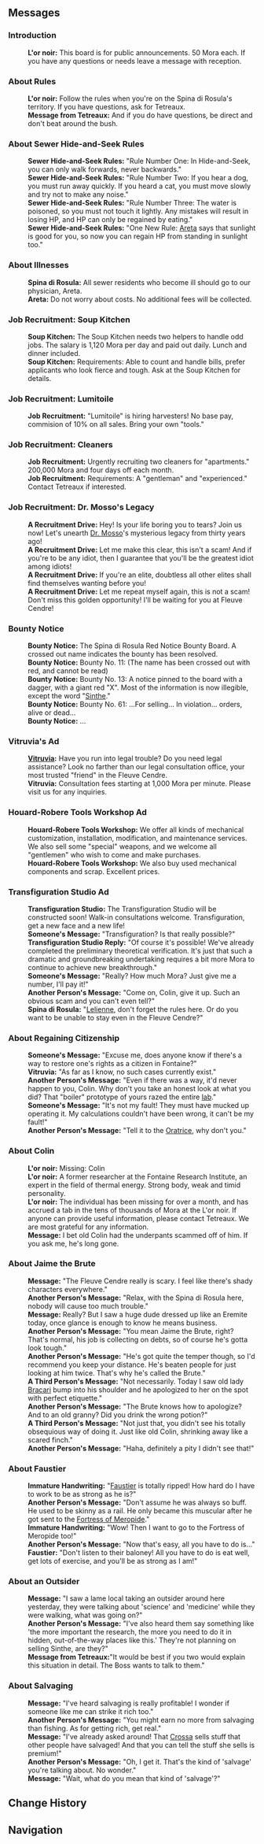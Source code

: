{{Location Infobox
|image        = <gallery>
Sign L'or noir Message Board.png|In-game
Sign L'or noir Message Board Location.png|Map
</gallery>
|type         = Point of Interest
|type2        = Bulletin Board
|map_level    = Fleuve Cendre
|region       = Fontaine
|area         = Court of Fontaine Region
|subarea      = Court of Fontaine
|poi          = Court of Fontaine: Fleuve Cendre
}}
{{Location Intro|The '''L'or noir Message Board'''|description=<p>{{If Self|L'or noir Message Board|It|The L'or noir Message Board}} can be found next to [[Tetreaux]] at L'or noir, the [[Spina di Rosula]] bar. The messages randomly cycle through every time it is interacted with.</p>}}

==Messages==
{{Dialogue Start}}
===Introduction===
:'''L'or noir:''' This board is for public announcements. 50 Mora each. If you have any questions or needs leave a message with reception.

===About Rules===
:'''L'or noir:''' Follow the rules when you're on the Spina di Rosula's territory. If you have questions, ask for Tetreaux.
:'''Message from Tetreaux:''' And if you do have questions, be direct and don't beat around the bush.

===About Sewer Hide-and-Seek Rules===
:'''Sewer Hide-and-Seek Rules:''' "Rule Number One: In Hide-and-Seek, you can only walk forwards, never backwards."
:'''Sewer Hide-and-Seek Rules:''' "Rule Number Two: If you hear a dog, you must run away quickly. If you heard a cat, you must move slowly and try not to make any noise."
:'''Sewer Hide-and-Seek Rules:''' "Rule Number Three: The water is poisoned, so you must not touch it lightly. Any mistakes will result in losing HP, and HP can only be regained by eating."
:'''Sewer Hide-and-Seek Rules:''' "One New Rule: [[Areta]] says that sunlight is good for you, so now you can regain HP from standing in sunlight too."

===About Illnesses===
:'''Spina di Rosula:''' All sewer residents who become ill should go to our physician, Areta.
:'''Areta:''' Do not worry about costs. No additional fees will be collected.

===Job Recruitment: Soup Kitchen===
:'''Soup Kitchen:''' The Soup Kitchen needs two helpers to handle odd jobs. The salary is 1,120 Mora per day and paid out daily. Lunch and dinner included.
:'''Soup Kitchen:''' Requirements: Able to count and handle bills, prefer applicants who look fierce and tough. Ask at the Soup Kitchen for details.

===Job Recruitment: Lumitoile===
:'''Job Recruitment:''' "Lumitoile" is hiring harvesters! No base pay, commision of 10% on all sales. Bring your own "tools."

===Job Recruitment: Cleaners===
:'''Job Recruitment:''' Urgently recruiting two cleaners for "apartments." 200,000 Mora and four days off each month.
:'''Job Recruitment:''' Requirements: A "gentleman" and "experienced." Contact Tetreaux if interested.

===Job Recruitment: Dr. Mosso's Legacy===
:'''A Recruitment Drive:''' Hey! Is your life boring you to tears? Join us now! Let's unearth [[Mosso Lombroso|Dr. Mosso]]'s mysterious legacy from thirty years ago!
:'''A Recruitment Drive:''' Let me make this clear, this isn't a scam! And if you're to be any idiot, then I guarantee that you'll be the greatest idiot among idiots!
:'''A Recruitment Drive:''' If you're an elite, doubtless all other elites shall find themselves wanting before you!
:'''A Recruitment Drive:''' Let me repeat myself again, this is not a scam! Don't miss this golden opportunity! I'll be waiting for you at Fleuve Cendre!

===Bounty Notice===
:'''Bounty Notice:''' The Spina di Rosula Red Notice Bounty Board. A crossed out name indicates the bounty has been resolved.
:'''Bounty Notice:''' Bounty No. 11: (The name has been crossed out with red, and cannot be read)
:'''Bounty Notice:''' Bounty No. 13: A notice pinned to the board with a dagger, with a giant red "X". Most of the information is now illegible, except the word "[[Sinthe]]."
:'''Bounty Notice:''' Bounty No. 61: ...For selling... In violation... {{sic|Boss's}} orders, alive or dead...
:'''Bounty Notice:''' ...

===Vitruvia's Ad===
:'''[[Vitruvia]]:''' Have you run into legal trouble? Do you need legal assistance? Look no farther than our legal consultation office, your most trusted "friend" in the Fleuve Cendre.
:'''Vitruvia:''' Consultation fees starting at 1,000 Mora per minute. Please visit us for any inquiries.

===Houard-Robere Tools Workshop Ad===
:'''Houard-Robere Tools Workshop:''' We offer all kinds of mechanical customization, installation, modification, and maintenance services. We also sell some "special" weapons, and we welcome all "gentlemen" who wish to come and make purchases.
:'''Houard-Robere Tools Workshop:''' We also buy used mechanical components and scrap. Excellent prices.

===Transfiguration Studio Ad===
:'''Transfiguration Studio:''' The Transfiguration Studio will be constructed soon! Walk-in consultations welcome. Transfiguration, get a new face and a new life!
:'''Someone's Message:''' "Transfiguration? Is that really possible?"
:'''Transfiguration Studio Reply:''' "Of course it's possible! We've already completed the preliminary theoretical verification. It's just that such a dramatic and groundbreaking undertaking requires a bit more Mora to continue to achieve new breakthrough."
:'''Someone's Message:''' "Really? How much Mora? Just give me a number, I'll pay it!"
:'''Another Person's Message:''' "Come on, Colin, give it up. Such an obvious scam and you can't even tell?"
:'''Spina di Rosula:''' "[[Lelienne]], don't forget the rules here. Or do you want to be unable to stay even in the Fleuve Cendre?"

===About Regaining Citizenship===
:'''Someone's Message:''' "Excuse me, does anyone know if there's a way to restore one's rights as a citizen in Fontaine?"
:'''Vitruvia:''' "As far as I know, no such cases currently exist."
:'''Another Person's Message:''' "Even if there was a way, it'd never happen to you, Colin. Why don't you take an honest look at what you did? That "boiler" prototype of yours razed the entire [[Fontaine Research Institute|lab]]."
:'''Someone's Message:''' "It's not my fault! They must have mucked up operating it. My calculations couldn't have been wrong, it can't be my fault!"
:'''Another Person's Message:''' "Tell it to the [[Oratrice]], why don't you."

===About Colin===
:'''L'or noir:''' Missing: Colin
:'''L'or noir:''' A former researcher at the Fontaine Research Institute, an expert in the field of thermal energy. Strong body, weak and timid personality.
:'''L'or noir:''' The individual has been missing for over a month, and has accrued a tab in the tens of thousands of Mora at the L'or noir. If anyone can provide useful information, please contact Tetreaux. We are most grateful for any information.
:'''Message:''' I bet old Colin had the underpants scammed off of him. If you ask me, he's long gone.

===About Jaime the Brute===
:'''Message:''' "The Fleuve Cendre really is scary. I feel like there's shady characters everywhere."
:'''Another Person's Message:''' "Relax, with the Spina di Rosula here, nobody will cause too much trouble."
:'''Message:''' Really? But I saw a huge dude dressed up like an Eremite today, once glance is enough to know he means business.
:'''Another Person's Message:''' "You mean Jaime the Brute, right? That's normal, his job is collecting on debts, so of course he's gotta look tough."
:'''Another Person's Message:''' "He's got quite the temper though, so I'd recommend you keep your distance. He's beaten people for just looking at him twice. That's why he's called the Brute."
:'''A Third Person's Message:''' "Not necessarily. Today I saw old lady [[Bracari]] bump into his shoulder and he apologized to her on the spot with perfect etiquette."
:'''Another Person's Message:''' "The Brute knows how to apologize? And to an old granny? Did you drink the wrong potion?"
:'''A Third Person's Message:''' "Not just that, you didn't see his totally obsequious way of doing it. Just like old Colin, shrinking away like a scared finch."
:'''Another Person's Message:''' "Haha, definitely a pity I didn't see that!"

===About Faustier===
:'''Immature Handwriting:''' "[[Faustier]] is totally ripped! How hard do I have to work to be as strong as he is?"
:'''Another Person's Message:''' "Don't assume he was always so buff. He used to be skinny as a rail. He only became this muscular after he got sent to the [[Fortress of Meropide]]."
:'''Immature Handwriting:''' "Wow! Then I want to go to the Fortress of Meropide too!"
:'''Another Person's Message:''' "Now that's easy, all you have to do is..."
:'''Faustier:''' "Don't listen to their baloney! All you have to do is eat well, get lots of exercise, and you'll be as strong as I am!"

===About an Outsider===
:'''Message:''' "I saw a lame local taking an outsider around here yesterday, they were talking about 'science' and 'medicine' while they were walking, what was going on?"
:'''Another Person's Message:''' "I've also heard them say something like 'the more important the research, the more you need to do it in hidden, out-of-the-way places like this.' They're not planning on selling Sinthe, are they?"
:'''Message from Tetreaux:'''"It would be best if you two would explain this situation in detail. The Boss wants to talk to them."

===About Salvaging===
:'''Message:''' "I've heard salvaging is really profitable! I wonder if someone like me can strike it rich too."
:'''Another Person's Message:''' "You might earn no more from salvaging than fishing. As for getting rich, get real."
:'''Message:''' "I've already asked around! That [[Crossa]] sells stuff that other people have salvaged! And that you can tell the stuff she sells is premium!"
:'''Another Person's Message:''' "Oh, I get it. That's the kind of 'salvage' you're talking about. No wonder."
:'''Message:''' "Wait, what do you mean that kind of 'salvage'?"

{{Dialogue End}}

==Change History==
{{Change History|4.0}}

==Navigation==
{{PoI Navbox|Fontaine}}